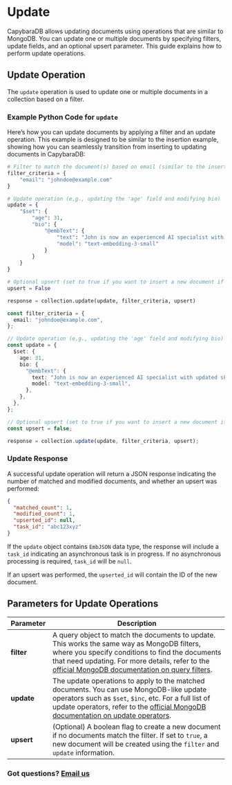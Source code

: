 
# Update

<LanguageToggle />

CapybaraDB allows updating documents using operations that are similar to MongoDB. You can update one or multiple documents by specifying filters, update fields, and an optional upsert parameter. This guide explains how to perform update operations.

## Update Operation

The `update` operation is used to update one or multiple documents in a collection based on a filter.

### Example Python Code for `update`

Here’s how you can update documents by applying a filter and an update operation. This example is designed to be similar to the insertion example, showing how you can seamlessly transition from inserting to updating documents in CapybaraDB:

<LanguageContent lang="python">

```python copy filename="Python" showLineNumbers
# Filter to match the document(s) based on email (similar to the insert example)
filter_criteria = {
    "email": "johndoe@example.com"
}

# Update operation (e.g., updating the 'age' field and modifying bio)
update = {
    "$set": {
        "age": 31,
        "bio": {
            "@embText": {
                "text": "John is now an experienced AI specialist with updated skills.",
                "model": "text-embedding-3-small"
            }
        }
    }
}

# Optional upsert (set to true if you want to insert a new document if no match is found)
upsert = False

response = collection.update(update, filter_criteria, upsert)
```

</LanguageContent>

<LanguageContent lang="typescript">

```typescript copy filename="TypeScript" showLineNumbers
const filter_criteria = {
  email: "johndoe@example.com",
};

// Update operation (e.g., updating the 'age' field and modifying bio)
const update = {
  $set: {
    age: 31,
    bio: {
      "@embText": {
        text: "John is now an experienced AI specialist with updated skills.",
        model: "text-embedding-3-small",
      },
    },
  },
};

// Optional upsert (set to true if you want to insert a new document if no match is found)
const upsert = false;

response = collection.update(update, filter_criteria, upsert);
```

</LanguageContent>

### Update Response

A successful update operation will return a JSON response indicating the number of matched and modified documents, and whether an upsert was performed:

```json copy filename="JSON" showLineNumbers
{
  "matched_count": 1,
  "modified_count": 1,
  "upserted_id": null,
  "task_id": "abc123xyz"
}
```

If the `update` object contains `EmbJSON` data type, the response will include a `task_id` indicating an asynchronous task is in progress. If no asynchronous processing is required, `task_id` will be `null`.

If an upsert was performed, the `upserted_id` will contain the ID of the new document.

## Parameters for Update Operations

| Parameter  | Description                                                                                                                                                                                                                                                                                                                      |
| ---------- | -------------------------------------------------------------------------------------------------------------------------------------------------------------------------------------------------------------------------------------------------------------------------------------------------------------------------------- |
| **filter** | A query object to match the documents to update. This works the same way as MongoDB filters, where you specify conditions to find the documents that need updating. For more details, refer to the [official MongoDB documentation on query filters](https://www.mongodb.com/docs/manual/core/document/#query-filter-documents). |
| **update** | The update operations to apply to the matched documents. You can use MongoDB-like update operators such as `$set`, `$inc`, etc. For a full list of update operators, refer to the [official MongoDB documentation on update operators](https://www.mongodb.com/docs/manual/reference/operator/update-field).                     |
| **upsert** | (Optional) A boolean flag to create a new document if no documents match the filter. If set to `true`, a new document will be created using the `filter` and `update` information.                                                                                                                                               |

### Got questions? [Email us](mailto:hello@capybaradb.co)
